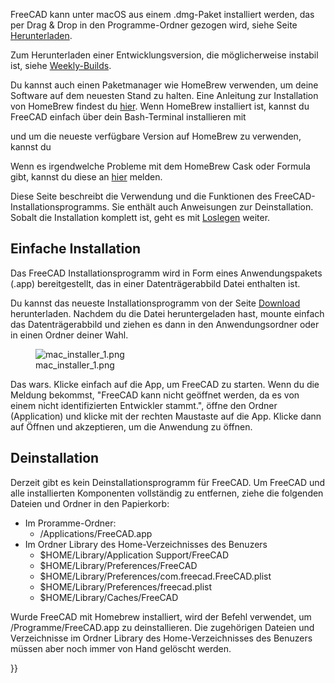 <languages/>

{{Docnav/de
|[[Install_on_Linux/de|Installieren unter Linux]]
|[[Installing_additional_components/de|Installieren zusätzlicher Komponenten]]
}}

FreeCAD kann unter macOS aus einem .dmg-Paket installiert werden, das per Drag & Drop in den Programme-Ordner gezogen wird, siehe Seite [[Download/de|Herunterladen]].

Zum Herunterladen einer Entwicklungsversion, die möglicherweise instabil ist, siehe [https://github.com/FreeCAD/FreeCAD/releases Weekly-Builds].

Du kannst auch einen Paketmanager wie HomeBrew verwenden, um deine Software auf dem neuesten Stand zu halten. Eine Anleitung zur Installation von HomeBrew findest du [https://brew.sh/ hier]. Wenn HomeBrew installiert ist, kannst du FreeCAD einfach über dein Bash-Terminal installieren mit 

{{Code|code=
brew install --cask freecad
}}

und um die neueste verfügbare Version auf HomeBrew zu verwenden, kannst du

{{Code|code=
brew install freecad
}}

Wenn es irgendwelche Probleme mit dem HomeBrew Cask oder Formula gibt, kannst du diese an [https://github.com/FreeCAD/homebrew-freecad hier] melden. 

Diese Seite beschreibt die Verwendung und die Funktionen des FreeCAD-Installationsprogramms. Sie enthält auch Anweisungen zur Deinstallation. Sobalt die Installation komplett ist, geht es mit [[Getting started/de|Loslegen]] weiter.

<span id="Simple_installation"></span>
== Einfache Installation ==

Das FreeCAD Installationsprogramm wird in Form eines Anwendungspakets (.app) bereitgestellt, das in einer Datenträgerabbild Datei enthalten ist.

Du kannst das neueste Installationsprogramm von der Seite [[Download/de|Download]] herunterladen. Nachdem du die Datei heruntergeladen hast, mounte einfach das Datenträgerabbild und ziehen es dann in den Anwendungsordner oder in einen Ordner deiner Wahl.

[[File:mac_installer_1.png]]

Das wars. Klicke einfach auf die App, um FreeCAD zu starten. Wenn du die Meldung bekommst, "FreeCAD kann nicht geöffnet werden, da es von einem nicht identifizierten Entwickler stammt.", öffne den Ordner (Application) und klicke mit der rechten Maustaste auf die App. Klicke dann auf Öffnen und akzeptieren, um die Anwendung zu öffnen.

<span id="Uninstallation"></span>
== Deinstallation ==

Derzeit gibt es kein Deinstallationsprogramm für FreeCAD. Um FreeCAD und alle installierten Komponenten vollständig zu entfernen, ziehe die folgenden Dateien und Ordner in den Papierkorb:

*Im Proramme-Ordner:
**/Applications/FreeCAD.app
*Im Ordner Library des Home-Verzeichnisses des Benuzers
**$HOME/Library/Application Support/FreeCAD
**$HOME/Library/Preferences/FreeCAD
**$HOME/Library/Preferences/com.freecad.FreeCAD.plist
**$HOME/Library/Preferences/freecad.plist
**$HOME/Library/Caches/FreeCAD

Wurde FreeCAD mit Homebrew installiert, wird der Befehl {{incode|brew uninstall freecad}} verwendet, um /Programme/FreeCAD.app zu deinstallieren. Die zugehörigen Dateien und Verzeichnisse im Ordner Library des Home-Verzeichnisses des Benuzers müssen aber noch immer von Hand gelöscht werden.


{{Docnav/de
|[[Install_on_Linux/de|Installieren unter Linux]]
|[[Installing_additional_components/de|Installieren zusätzlicher Komponenten]]
}}

{{Userdocnavi{{#translation:}}}}